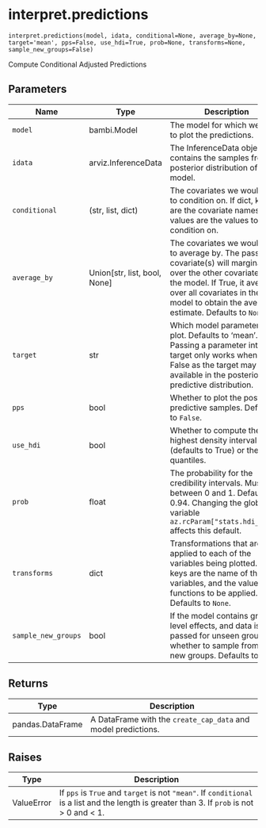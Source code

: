 # interpret.predictions { #bambi.interpret.predictions }

`interpret.predictions(model, idata, conditional=None, average_by=None, target='mean', pps=False, use_hdi=True, prob=None, transforms=None, sample_new_groups=False)`

Compute Conditional Adjusted Predictions

## Parameters

| Name                | Type                           | Description                                                                                                                                                                                                                              | Default    |
|---------------------|--------------------------------|------------------------------------------------------------------------------------------------------------------------------------------------------------------------------------------------------------------------------------------|------------|
| `model`             | bambi.Model                    | The model for which we want to plot the predictions.                                                                                                                                                                                     | _required_ |
| `idata`             | arviz.InferenceData            | The InferenceData object that contains the samples from the posterior distribution of the model.                                                                                                                                         | _required_ |
| `conditional`       | (str, list, dict)              | The covariates we would like to condition on. If dict, keys are the covariate names and values are the values to condition on.                                                                                                           | `None`     |
| `average_by`        | Union\[str, list, bool, None\] | The covariates we would like to average by. The passed covariate(s) will marginalize over the other covariates in the model. If True, it averages over all covariates in the model to obtain the average estimate. Defaults to ``None``. | `None`     |
| `target`            | str                            | Which model parameter to plot. Defaults to 'mean'. Passing a parameter into target only works when pps is False as the target may not be available in the posterior predictive distribution.                                             | `'mean'`   |
| `pps`               | bool                           | Whether to plot the posterior predictive samples. Defaults to ``False``.                                                                                                                                                                 | `False`    |
| `use_hdi`           | bool                           | Whether to compute the highest density interval (defaults to True) or the quantiles.                                                                                                                                                     | `True`     |
| `prob`              | float                          | The probability for the credibility intervals. Must be between 0 and 1. Defaults to 0.94. Changing the global variable ``az.rcParam["stats.hdi_prob"]`` affects this default.                                                            | `None`     |
| `transforms`        | dict                           | Transformations that are applied to each of the variables being plotted. The keys are the name of the variables, and the values are functions to be applied. Defaults to ``None``.                                                       | `None`     |
| `sample_new_groups` | bool                           | If the model contains group-level effects, and data is passed for unseen groups, whether to sample from the new groups. Defaults to ``False``.                                                                                           | `False`    |

## Returns

| Type             | Description                                                     |
|------------------|-----------------------------------------------------------------|
| pandas.DataFrame | A DataFrame with the ``create_cap_data`` and model predictions. |

## Raises

| Type       | Description                                                                                                                                             |
|------------|---------------------------------------------------------------------------------------------------------------------------------------------------------|
| ValueError | If ``pps`` is ``True`` and ``target`` is not ``"mean"``. If ``conditional`` is a list and the length is greater than 3. If ``prob`` is not > 0 and < 1. |